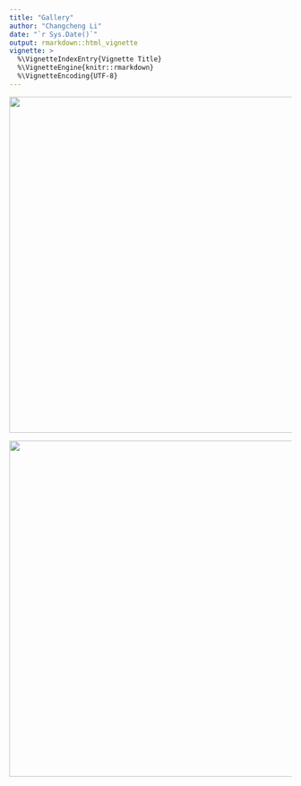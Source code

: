 ```yaml
---
title: "Gallery"
author: "Changcheng Li"
date: "`r Sys.Date()`"
output: rmarkdown::html_vignette
vignette: >
  %\VignetteIndexEntry{Vignette Title}
  %\VignetteEngine{knitr::rmarkdown}
  %\VignetteEncoding{UTF-8}
---
```


<img src="JuliaCall.png" style="width: 600px;"/>


<img src="RCall.png" style="width: 600px;"/>
